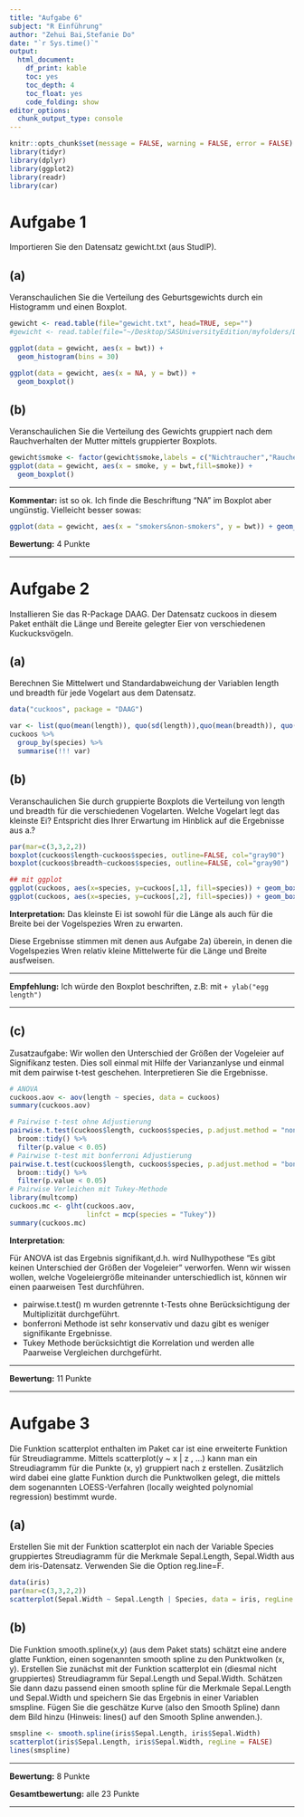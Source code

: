 ```yaml
---
title: "Aufgabe 6"
subject: "R Einführung"
author: "Zehui Bai,Stefanie Do"
date: "`r Sys.time()`"
output: 
  html_document: 
    df_print: kable
    toc: yes
    toc_depth: 4
    toc_float: yes
    code_folding: show
editor_options:
  chunk_output_type: console
---
```


```r
knitr::opts_chunk$set(message = FALSE, warning = FALSE, error = FALSE)
library(tidyr)
library(dplyr)
library(ggplot2)
library(readr)
library(car)
```



# Aufgabe 1

Importieren Sie den Datensatz gewicht.txt (aus StudIP).

## (a)

Veranschaulichen Sie die Verteilung des Geburtsgewichts durch ein Histogramm und einen Boxplot.

```r
gewicht <- read.table(file="gewicht.txt", head=TRUE, sep="")
#gewicht <- read.table(file="~/Desktop/SASUniversityEdition/myfolders/Daten/gewicht.txt", head=TRUE, sep="")

ggplot(data = gewicht, aes(x = bwt)) +
  geom_histogram(bins = 30)

ggplot(data = gewicht, aes(x = NA, y = bwt)) +
  geom_boxplot()
```

## (b)

Veranschaulichen Sie die Verteilung des Gewichts gruppiert nach dem Rauchverhalten der Mutter mittels gruppierter Boxplots.

```r
gewicht$smoke <- factor(gewicht$smoke,labels = c("Nichtraucher","Raucher","Missing"))
ggplot(data = gewicht, aes(x = smoke, y = bwt,fill=smoke)) +
  geom_boxplot()
```

---

**Kommentar:** ist so ok. Ich finde die Beschriftung "NA" im Boxplot aber ungünstig. Vielleicht besser sowas:
```r
ggplot(data = gewicht, aes(x = "smokers&non-smokers", y = bwt)) + geom_boxplot()
```

**Bewertung:** 4 Punkte

---

# Aufgabe 2

Installieren Sie das R-Package DAAG. Der Datensatz cuckoos in diesem Paket enthält die Länge und Bereite gelegter Eier von verschiedenen Kuckucksvögeln.

## (a) 

Berechnen Sie Mittelwert und Standardabweichung der Variablen length und breadth für jede Vogelart aus dem Datensatz.

```r
data("cuckoos", package = "DAAG")

var <- list(quo(mean(length)), quo(sd(length)),quo(mean(breadth)), quo(sd(breadth)))
cuckoos %>%
  group_by(species) %>%
  summarise(!!! var)
```

## (b)

Veranschaulichen Sie durch gruppierte Boxplots die Verteilung von length und breadth für die verschiedenen Vogelarten. Welche Vogelart legt das kleinste Ei? Entspricht dies Ihrer Erwartung im Hinblick auf die Ergebnisse aus a.?

```r
par(mar=c(3,3,2,2))
boxplot(cuckoos$length~cuckoos$species, outline=FALSE, col="gray90")
boxplot(cuckoos$breadth~cuckoos$species, outline=FALSE, col="gray90")

## mit ggplot
ggplot(cuckoos, aes(x=species, y=cuckoos[,1], fill=species)) + geom_boxplot()
ggplot(cuckoos, aes(x=species, y=cuckoos[,2], fill=species)) + geom_boxplot()
```

**Interpretation:**  Das kleinste Ei ist sowohl für die Länge als auch für die Breite bei der Vogelspezies Wren zu erwarten.

Diese Ergebnisse stimmen mit denen aus Aufgabe 2a) überein, in denen die Vogelspezies Wren relativ kleine Mittelwerte für die Länge und Breite ausfweisen.

---

**Empfehlung:** Ich würde den Boxplot beschriften, z.B: mit `+ ylab("egg length")`

---

## (c)

Zusatzaufgabe: Wir wollen den Unterschied der Größen der Vogeleier auf Signifikanz testen. Dies soll einmal mit Hilfe der Varianzanlyse und einmal mit dem pairwise t-test geschehen. Interpretieren Sie die Ergebnisse.


```r
# ANOVA
cuckoos.aov <- aov(length ~ species, data = cuckoos)
summary(cuckoos.aov)

# Pairwise t-test ohne Adjustierung
pairwise.t.test(cuckoos$length, cuckoos$species, p.adjust.method = "none") %>% 
  broom::tidy() %>% 
  filter(p.value < 0.05)
# Pairwise t-test mit bonferroni Adjustierung
pairwise.t.test(cuckoos$length, cuckoos$species, p.adjust.method = "bonferroni") %>% 
  broom::tidy() %>% 
  filter(p.value < 0.05)
# Pairwise Verleichen mit Tukey-Methode
library(multcomp)
cuckoos.mc <- glht(cuckoos.aov, 
                   linfct = mcp(species = "Tukey"))
summary(cuckoos.mc)
```

**Interpretation**:

Für ANOVA ist das Ergebnis signifikant,d.h. wird Nullhypothese "Es gibt keinen Unterschied der Größen der Vogeleier" verworfen. Wenn wir wissen wollen, welche Vogeleiergröße miteinander unterschiedlich ist, können wir einen paarweisen Test durchführen. 

* pairwise.t.test() m wurden getrennte t-Tests ohne Berücksichtigung der Multiplizität durchgeführt.
* bonferroni Methode ist sehr konservativ und dazu gibt es weniger signifikante Ergebnisse.
* Tukey Methode berücksichtigt die Korrelation und werden alle Paarweise Vergleichen durchgefürht. 

---

**Bewertung:** 11 Punkte

---

# Aufgabe 3

Die Funktion scatterplot enthalten im Paket car ist eine erweiterte Funktion für Streudiagramme. Mittels scatterplot(y ~ x | z , ...) kann man ein Streudiagramm für die Punkte (x, y) gruppiert nach z erstellen. Zusätzlich wird dabei eine glatte Funktion durch die Punktwolken gelegt, die mittels dem sogenannten LOESS-Verfahren (locally weighted polynomial regression) bestimmt wurde.

## (a)

Erstellen Sie mit der Funktion scatterplot ein nach der Variable Species gruppiertes Streudiagramm für die Merkmale Sepal.Length, Sepal.Width aus dem iris-Datensatz. Verwenden Sie die Option reg.line=F.

```r
data(iris)
par(mar=c(3,3,2,2))
scatterplot(Sepal.Width ~ Sepal.Length | Species, data = iris, regLine = FALSE)
```

## (b)

Die Funktion smooth.spline(x,y) (aus dem Paket stats) schätzt eine andere glatte Funktion, einen sogenannten smooth spline zu den Punktwolken (x, y).
Erstellen Sie zunächst mit der Funktion scatterplot ein (diesmal nicht gruppiertes) Streudiagramm für Sepal.Length und Sepal.Width. Schätzen Sie dann dazu passend einen smooth spline für die Merkmale Sepal.Length und Sepal.Width und speichern Sie das Ergebnis in einer Variablen smspline. Fügen Sie die geschätze Kurve (also den Smooth Spline) dann dem Bild hinzu (Hinweis: lines() auf den Smooth Spline anwenden.).


```r
smspline <- smooth.spline(iris$Sepal.Length, iris$Sepal.Width)
scatterplot(iris$Sepal.Length, iris$Sepal.Width, regLine = FALSE)
lines(smspline)
```

---

**Bewertung:**  8 Punkte

**Gesamtbewertung:** alle 23 Punkte

---


